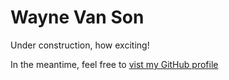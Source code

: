 # Wayne Van Son

Under construction, how exciting!

In the meantime, feel free to [vist my GitHub profile](https://github.com/waynevanson)
